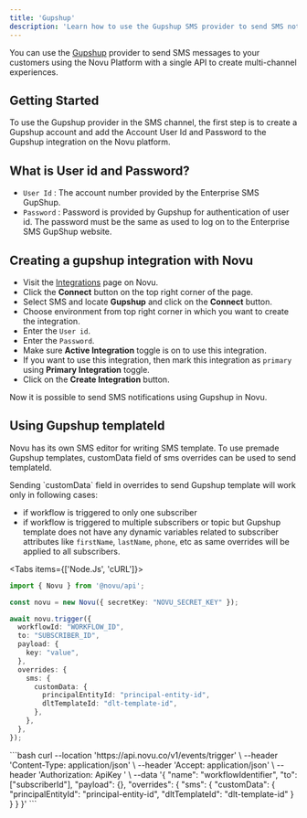 ```yaml
---
title: 'Gupshup'
description: 'Learn how to use the Gupshup SMS provider to send SMS notifications using Novu'
---
```


You can use the [Gupshup](https://www.gupshup.io/) provider to send SMS messages to your customers using the Novu Platform with a single API to create multi-channel experiences.

## Getting Started

To use the Gupshup provider in the SMS channel, the first step is to create a Gupshup account and add the Account User Id and Password to the Gupshup integration on the Novu platform.

## What is User id and Password?

- `User Id` : The account number provided by the Enterprise SMS GupShup.
- `Password` : Password is provided by Gupshup for authentication of user id. The password must be the same as used to log on to the Enterprise SMS GupShup website.

## Creating a gupshup integration with Novu

- Visit the [Integrations](https://dashboard.novu.co/integrations?utm_campaign=docs-sms-gupshup) page on Novu.
- Click the **Connect** button on the top right corner of the page.
- Select SMS and locate **Gupshup** and click on the **Connect** button.
- Choose environment from top right corner in which you want to create the integration.
- Enter the `User id`.
- Enter the `Password`.
- Make sure **Active Integration** toggle is on to use this integration.
- If you want to use this integration, then mark this integration as `primary` using **Primary Integration** toggle.
- Click on the **Create Integration** button.

Now it is possible to send SMS notifications using Gupshup in Novu.

## Using Gupshup templateId

Novu has its own SMS editor for writing SMS template. To use premade Gupshup templates, customData field of sms overrides can be used to send templateId.

<Callout type="info">
  Sending `customData` field in overrides to send Gupshup template will work
  only in following cases: 
  
  - if workflow is triggered to only one subscriber
  - if workflow is triggered to multiple subscribers or topic but Gupshup
  template does not have any dynamic variables related to subscriber attributes
  like `firstName`, `lastName`, `phone`, etc as same overrides will be applied
  to all subscribers.
</Callout>

<Tabs items={['Node.Js', 'cURL']}>
  <Tab value="Node.Js">
```typescript 
import { Novu } from '@novu/api';

const novu = new Novu({ secretKey: "NOVU_SECRET_KEY" });

await novu.trigger({
  workflowId: "WORKFLOW_ID",
  to: "SUBSCRIBER_ID",
  payload: {
    key: "value",
  },
  overrides: {
    sms: {
      customData: {
        principalEntityId: "principal-entity-id",
        dltTemplateId: "dlt-template-id",
      },
    },
  },
});
```
  </Tab>
  <Tab value="cURL">
```bash
curl --location 'https://api.novu.co/v1/events/trigger' \
--header 'Content-Type: application/json' \
--header 'Accept: application/json' \
--header 'Authorization: ApiKey <NOVU_SECRET_KEY>' \
--data '{
    "name": "workflowIdentifier",
    "to":  ["subscriberId"],
    "payload": {},
    "overrides": {
        "sms": {
            "customData": {
                "principalEntityId": "principal-entity-id",
                "dltTemplateId": "dlt-template-id"
            }
        }
    }
}'
```
  </Tab>
</Tabs>
